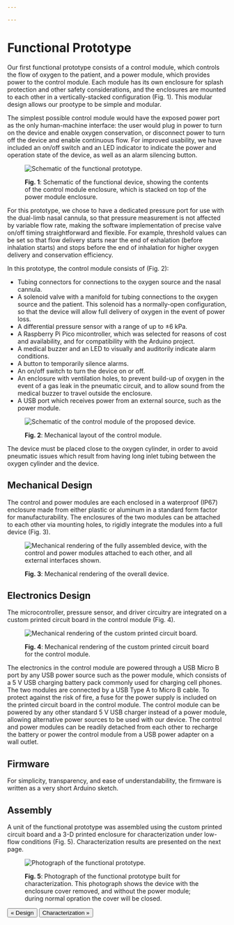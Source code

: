```yaml
---

---
```


# Functional Prototype

Our first functional prototype consists of a control module, which controls the flow of oxygen to the patient, and a power module, which provides power to the control module. Each module has its own enclosure for splash protection and other safety considerations, and the enclosures are mounted to each other in a vertically-stacked configuration (Fig. 1). This modular design allows our prootype to be simple and modular.

The simplest possible control module would have the exposed power port as the only human-machine interface: the user would plug in power to turn on the device and enable oxygen conservation, or disconnect power to turn off the device and enable continuous flow. For improved usability, we have included an on/off switch and an LED indicator to indicate the power and operation state of the device, as well as an alarm silencing button.

<figure>

![Schematic of the functional prototype.](/uploads/modularity-schematic.jpg)

<figcaption>

**Fig. 1**: Schematic of the functional device, showing the contents of the control module enclosure, which is stacked on top of the power module enclosure.

</figcaption>
</figure>

For this prototype, we chose to have a dedicated pressure port for use with the dual-limb nasal cannula, so that pressure  measurement is not affected by variable flow rate, making the software implementation of precise valve on/off timing straightforward and flexible. For example, threshold values can be set so that flow delivery starts near the end of exhalation (before inhalation starts) and stops before the end of inhalation for higher oxygen delivery and conservation efficiency.

In this prototype, the control module consists of (Fig. 2):

* Tubing connectors for connections to the oxygen source and the nasal cannula.
* A solenoid valve with a manifold for tubing connections to the oxygen source and the patient. This solenoid has a normally-open configuration, so that the device will allow full delivery of oxygen in the event of power loss.
* A differential pressure sensor with a range of up to ±6 kPa.
* A Raspberry Pi Pico micontroller, which was selected for reasons of cost and availability, and for compatibility with the Arduino project.
* A medical buzzer and an LED to visually and auditorily indicate alarm conditions.
* A button to temporarily silence alarms.
* An on/off switch to turn the device on or off.
* An enclosure with ventilation holes, to prevent build-up of oxygen in the event of a gas leak in the pneumatic circuit, and to allow sound from the medical buzzer to travel outside the enclosure.
* A USB port which receives power from an external source, such as the power module.

<figure>

![Schematic of the control module of the proposed device.](/uploads/detailed-schematic.jpg)

<figcaption>

**Fig. 2**: Mechanical layout of the control module.

</figcaption>
</figure>

The device must be placed close to the oxygen cylinder, in order to avoid pneumatic issues which result from having long inlet tubing between the oxygen cylinder and the device.

## Mechanical Design

The control and power modules are each enclosed in a waterproof (IP67) enclosure made from either plastic or aluminum in a standard form factor for manufacturability. The enclosures of the two modules can be attached to each other via mounting holes, to rigidly integrate the modules into a full device (Fig. 3).

<figure>

![Mechanical rendering of the fully assembled device, with the control and power modules attached to each other, and all external interfaces shown.](/uploads/overall-render.jpg)

<figcaption>

**Fig. 3**: Mechanical rendering of the overall device.

</figcaption>
</figure>

## Electronics Design

The microcontroller, pressure sensor, and driver circuitry are integrated on a custom printed circuit board in the control module (Fig. 4).

<figure>

![Mechanical rendering of the custom printed circuit board.](/uploads/pcb-render.png)

<figcaption>

**Fig. 4**: Mechanical rendering of the custom printed circuit board for the control module.

</figcaption>
</figure>

The electronics in the control module are powered through a USB Micro B port by any USB power source such as the power module, which consists of a 5 V USB charging battery pack commonly used for charging cell phones. The two modules are connected by a USB Type A to Micro B cable. To protect against the risk of fire, a fuse for the power supply is included on the printed circuit board in the control module. The control module can be powered by any other standard 5 V USB charger instead of a power module, allowing alternative power sources to be used with our device. The control and power modules can be readily detached from each other to recharge the battery or power the control module from a USB power adapter on a wall outlet.

## Firmware

For simplicity, transparency, and ease of understandability, the firmware is written as a very short Arduino sketch.

## Assembly

A unit of the functional prototype was assembled using the custom printed circuit board and a 3-D printed enclosure for characterization under low-flow conditions (Fig. 5). Characterization results are presented on the next page.

<figure>

![Photograph of the functional prototype.](/uploads/assembled-photo.jpg)

<figcaption>

**Fig. 5**: Photograph of the functional prototype built for characterization. This photograph shows the device with the enclosure cover removed, and without the power module; during normal opration the cover will be closed.

</figcaption>
</figure>

[<Button>« Design</Button>](design) [<Button>Characterization »</Button>](Characterization)
